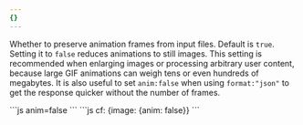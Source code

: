 ```yaml
---
{}
---
```


Whether to preserve animation frames from input files. Default is `true`. Setting it to `false` reduces animations to still images. This setting is recommended when enlarging images or processing arbitrary user content, because large GIF animations can weigh tens or even hundreds of megabytes. It is also useful to set `anim:false` when using `format:"json"` to get the response quicker without the number of frames.

<Tabs>
  <TabItem label="URL format">
    ```js
    anim=false
    ```
  </TabItem>
  <TabItem label="Workers">
  ```js
  cf: {image: {anim: false}}
  ```
  </TabItem>
</Tabs>
